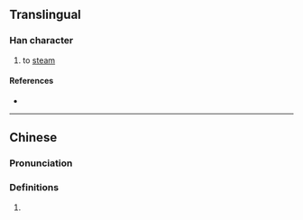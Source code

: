 {{character info/new}}
==Translingual==

===Han character===
{{Han char|rn=86|rad=火|as=10|sn=14|four=|canj=FHHW|ids=⿰火留}}

# to [[steam]]

====References====
* {{Han ref|kx=0680.101|hdz=32224.040|uh=7198|ud=29080}}

----

==Chinese==
{{zh-forms|alt=⿰氵畄-second round simplified}}

===Pronunciation===
{{zh-pron
|m=liū
|cat=
}}

===Definitions===
{{zh-hanzi}}

# {{defn|lang=cmn|sort=火10}}